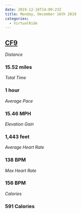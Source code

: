```yaml
---
date: 2019-12-16T14:09:23Z
title: Monday, December 16th 2019
categories:
  - VirtualRide
---
```

## [CF9](https://www.strava.com/activities/2936860596)

_Distance_

### 15.52 miles

_Total Time_

### 1 hour

_Average Pace_

### 15.46 MPH

_Elevation Gain_

### 1,443 feet

_Average Heart Rate_

### 138 BPM

_Max Heart Rate_

### 156 BPM

_Calories_

### 591 Calories